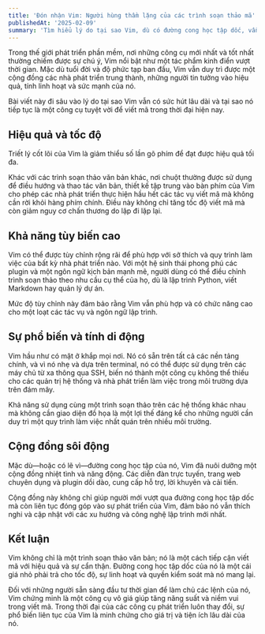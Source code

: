 ```yaml
---
title: 'Đón nhận Vim: Người hùng thầm lặng của các trình soạn thảo mã'
publishedAt: '2025-02-09'
summary: 'Tìm hiểu lý do tại sao Vim, dù có đường cong học tập dốc, vẫn là một công cụ được các nhà phát triển yêu thích để chỉnh sửa mã một cách hiệu quả và nhanh chóng.'
---
```


Trong thế giới phát triển phần mềm, nơi những công cụ mới nhất và tốt nhất thường chiếm được sự chú ý, Vim nổi bật như một tác phẩm kinh điển vượt thời gian. Mặc dù tuổi đời và độ phức tạp ban đầu, Vim vẫn duy trì được một cộng đồng các nhà phát triển trung thành, những người tin tưởng vào hiệu quả, tính linh hoạt và sức mạnh của nó.

Bài viết này đi sâu vào lý do tại sao Vim vẫn có sức hút lâu dài và tại sao nó tiếp tục là một công cụ tuyệt vời để viết mã trong thời đại hiện nay.

## Hiệu quả và tốc độ

Triết lý cốt lõi của Vim là giảm thiểu số lần gõ phím để đạt được hiệu quả tối đa.

Khác với các trình soạn thảo văn bản khác, nơi chuột thường được sử dụng để điều hướng và thao tác văn bản, thiết kế tập trung vào bàn phím của Vim cho phép các nhà phát triển thực hiện hầu hết các tác vụ viết mã mà không cần rời khỏi hàng phím chính. Điều này không chỉ tăng tốc độ viết mã mà còn giảm nguy cơ chấn thương do lặp đi lặp lại.

## Khả năng tùy biến cao

Vim có thể được tùy chỉnh rộng rãi để phù hợp với sở thích và quy trình làm việc của bất kỳ nhà phát triển nào. Với một hệ sinh thái phong phú các plugin và một ngôn ngữ kịch bản mạnh mẽ, người dùng có thể điều chỉnh trình soạn thảo theo nhu cầu cụ thể của họ, dù là lập trình Python, viết Markdown hay quản lý dự án.

Mức độ tùy chỉnh này đảm bảo rằng Vim vẫn phù hợp và có chức năng cao cho một loạt các tác vụ và ngôn ngữ lập trình.

## Sự phổ biến và tính di động

Vim hầu như có mặt ở khắp mọi nơi. Nó có sẵn trên tất cả các nền tảng chính, và vì nó nhẹ và dựa trên terminal, nó có thể được sử dụng trên các máy chủ từ xa thông qua SSH, biến nó thành một công cụ không thể thiếu cho các quản trị hệ thống và nhà phát triển làm việc trong môi trường dựa trên đám mây.

Khả năng sử dụng cùng một trình soạn thảo trên các hệ thống khác nhau mà không cần giao diện đồ họa là một lợi thế đáng kể cho những người cần duy trì một quy trình làm việc nhất quán trên nhiều môi trường.

## Cộng đồng sôi động

Mặc dù—hoặc có lẽ vì—đường cong học tập của nó, Vim đã nuôi dưỡng một cộng đồng nhiệt tình và năng động. Các diễn đàn trực tuyến, trang web chuyên dụng và plugin dồi dào, cung cấp hỗ trợ, lời khuyên và cải tiến.

Cộng đồng này không chỉ giúp người mới vượt qua đường cong học tập dốc mà còn liên tục đóng góp vào sự phát triển của Vim, đảm bảo nó vẫn thích nghi và cập nhật với các xu hướng và công nghệ lập trình mới nhất.

## Kết luận

Vim không chỉ là một trình soạn thảo văn bản; nó là một cách tiếp cận viết mã với hiệu quả và sự cẩn thận. Đường cong học tập dốc của nó là một cái giá nhỏ phải trả cho tốc độ, sự linh hoạt và quyền kiểm soát mà nó mang lại.

Đối với những người sẵn sàng đầu tư thời gian để làm chủ các lệnh của nó, Vim chứng minh là một công cụ vô giá giúp tăng năng suất và niềm vui trong viết mã. Trong thời đại của các công cụ phát triển luôn thay đổi, sự phổ biến liên tục của Vim là minh chứng cho giá trị và tiện ích lâu dài của nó.